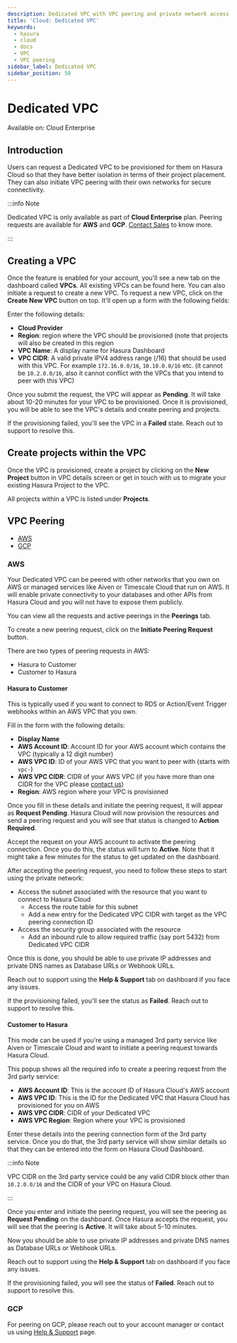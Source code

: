 ```yaml
---
description: Dedicated VPC with VPC peering and private network access
title: 'Cloud: Dedicated VPC'
keywords:
  - hasura
  - cloud
  - docs
  - VPC
  - VPC peering
sidebar_label: Dedicated VPC
sidebar_position: 50
---
```



# Dedicated VPC

<div className="badge badge--primary heading-badge">Available on: Cloud Enterprise</div>

## Introduction

Users can request a Dedicated VPC to be provisioned for them on Hasura Cloud so that they have better isolation in terms
of their project placement. They can also initiate VPC peering with their own networks for secure connectivity.

:::info Note

Dedicated VPC is only available as part of **Cloud Enterprise** plan. Peering requests are available for **AWS** and
**GCP**. [Contact Sales](https://hasura.io/contact-us/) to know more.

:::

## Creating a VPC

Once the feature is enabled for your account, you'll see a new tab on the dashboard called **VPCs**. All existing VPCs
can be found here. You can also initiate a request to create a new VPC. To request a new VPC, click on the **Create New
VPC** button on top. It'll open up a form with the following fields:

<Thumbnail src="/img/deployment/dedicated-vpc/view-vpc-list.png" alt="VPC list" width="1146px" />

Enter the following details:

- **Cloud Provider**
- **Region**: region where the VPC should be provisioned (note that projects will also be created in this region
- **VPC Name**: A display name for Hasura Dashboard
- **VPC CIDR**: A valid private IPV4 address range (/16) that should be used with this VPC. For example `172.16.0.0/16`,
  `10.10.0.0/16` etc. (it cannot be `10.2.0.0/16`, also it cannot conflict with the VPCs that you intend to peer with
  this VPC)

Once you submit the request, the VPC will appear as **Pending**. It will take about 10-20 minutes for your VPC to be
provisioned. Once it is provisioned, you will be able to see the VPC's details and create peering and projects.

If the provisioning failed, you'll see the VPC in a **Failed** state. Reach out to support to resolve this.

## Create projects within the VPC

Once the VPC is provisioned, create a project by clicking on the **New Project** button in VPC details screen or get in
touch with us to migrate your existing Hasura Project to the VPC.

<Thumbnail src="/img/deployment/dedicated-vpc/create-vpc-projects.png" alt="Create VPC Project" width="500px" />

All projects within a VPC is listed under **Projects**.

<Thumbnail src="/img/deployment/dedicated-vpc/vpc-projects-list.png" alt="VPC Projects List" width="900px" />

## VPC Peering

- [AWS](#aws)
- [GCP](#gcp)

### AWS

Your Dedicated VPC can be peered with other networks that you own on AWS or managed services like Aiven or Timescale
Cloud that run on AWS. It will enable private connectivity to your databases and other APIs from Hasura Cloud and you
will not have to expose them publicly.

You can view all the requests and active peerings in the **Peerings** tab.

To create a new peering request, click on the **Initiate Peering Request** button.

<Thumbnail src="/img/deployment/dedicated-vpc/create-peering-request.png" alt="Create Peering Request" width="900px" />

There are two types of peering requests in AWS:

- Hasura to Customer
- Customer to Hasura

#### Hasura to Customer

This is typically used if you want to connect to RDS or Action/Event Trigger webhooks within an AWS VPC that you own.

<Thumbnail src="/img/deployment/dedicated-vpc/hasura-to-customer-peering.png" alt="Hasura to Customer" width="500px" />

Fill in the form with the following details:

- **Display Name**
- **AWS Account ID**: Account ID for your AWS account which contains the VPC (typically a 12 digit number)
- **AWS VPC ID**: ID of your AWS VPC that you want to peer with (starts with `vpc-`)
- **AWS VPC CIDR**: CIDR of your AWS VPC (if you have more than one CIDR for the VPC please
  [contact us](https://hasura.io/help/))
- **Region**: AWS region where your VPC is provisioned

Once you fill in these details and initiate the peering request, it will appear as **Request Pending**. Hasura Cloud
will now provision the resources and send a peering request and you will see that status is changed to **Action
Required**.

Accept the request on your AWS account to activate the peering connection. Once you do this, the status will turn to
**Active**. Note that it might take a few minutes for the status to get updated on the dashboard.

After accepting the peering request, you need to follow these steps to start using the private network:

- Access the subnet associated with the resource that you want to connect to Hasura Cloud
  - Access the route table for this subnet
  - Add a new entry for the Dedicated VPC CIDR with target as the VPC peering connection ID
- Access the security group associated with the resource
  - Add an inbound rule to allow required traffic (say port 5432) from Dedicated VPC CIDR

Once this is done, you should be able to use private IP addresses and private DNS names as Database URLs or Webhook
URLs.

Reach out to support using the **Help & Support** tab on dashboard if you face any issues.

If the provisioning failed, you'll see the status as **Failed**. Reach out to support to resolve this.

#### Customer to Hasura

This mode can be used if you're using a managed 3rd party service like Aiven or Timescale Cloud and want to initiate a
peering request towards Hasura Cloud.

<Thumbnail src="/img/deployment/dedicated-vpc/customer-to-hasura-peering.png" alt="Customer to Hasura" width="500px" />

This popup shows all the required info to create a peering request from the 3rd party service:

- **AWS Account ID**: This is the account ID of Hasura Cloud's AWS account
- **AWS VPC ID**: This is the ID for the Dedicated VPC that Hasura Cloud has provisioned for you on AWS
- **AWS VPC CIDR**: CIDR of your Dedicated VPC
- **AWS VPC Region**: Region where your VPC is provisioned

Enter these details into the peering connection form of the 3rd party service. Once you do that, the 3rd party service
will show similar details so that they can be entered into the form on Hasura Cloud Dashboard.

:::info Note

VPC CIDR on the 3rd party service could be any valid CIDR block other than `10.2.0.0/16` and the CIDR of your VPC on
Hasura Cloud.

:::

Once you enter and initiate the peering request, you will see the peering as **Request Pending** on the dashboard. Once
Hasura accepts the request, you will see that the peering is **Active**. It will take about 5-10 minutes.

Now you should be able to use private IP addresses and private DNS names as Database URLs or Webhook URLs.

Reach out to support using the **Help & Support** tab on dashboard if you face any issues.

If the provisioning failed, you will see the status of **Failed**. Reach out to support to resolve this.

### GCP

For peering on GCP, please reach out to your account manager or contact us using
[Help & Support](https://hasura.io/help/) page.

